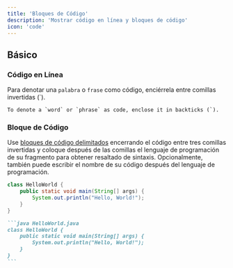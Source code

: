 ```yaml
---
title: 'Bloques de Código'
description: 'Mostrar código en línea y bloques de código'
icon: 'code'
---
```


## Básico

### Código en Línea

Para denotar una `palabra` o `frase` como código, enciérrela entre comillas invertidas (`).

```
To denote a `word` or `phrase` as code, enclose it in backticks (`).
```

### Bloque de Código

Use [bloques de código delimitados](https://www.markdownguide.org/extended-syntax/#fenced-code-blocks) encerrando el código entre tres comillas invertidas y coloque después de las comillas el lenguaje de programación de su fragmento para obtener resaltado de sintaxis. Opcionalmente, también puede escribir el nombre de su código después del lenguaje de programación.

```java HelloWorld.java
class HelloWorld {
    public static void main(String[] args) {
        System.out.println("Hello, World!");
    }
}
```

````md
```java HelloWorld.java
class HelloWorld {
    public static void main(String[] args) {
        System.out.println("Hello, World!");
    }
}
```
````